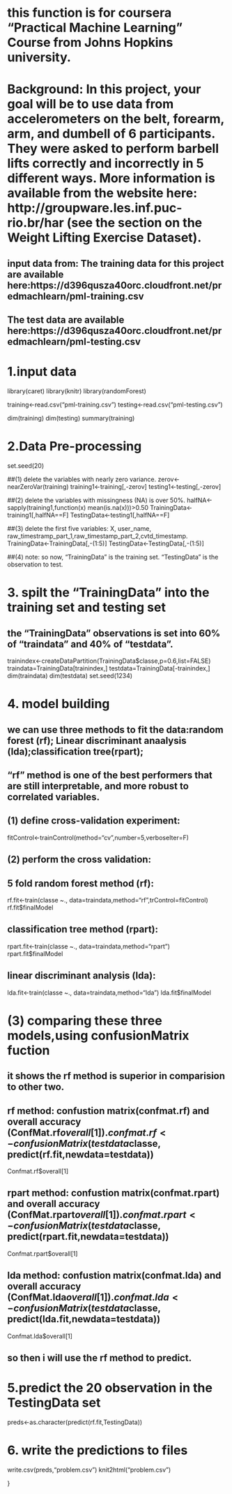 # this function is for coursera "Practical Machine Learning" Course from Johns Hopkins  university.

# Background: In this project, your goal will be to use data from accelerometers on the belt, forearm, arm, and dumbell of 6 participants. They were asked to perform barbell lifts correctly and incorrectly in 5 different ways. More information is available from the website here: http://groupware.les.inf.puc-rio.br/har (see the section on the Weight Lifting Exercise Dataset).
## input data from: The training data for this project are available here:https://d396qusza40orc.cloudfront.net/predmachlearn/pml-training.csv
## The test data are available here:https://d396qusza40orc.cloudfront.net/predmachlearn/pml-testing.csv



# 1.input data
library(caret)
library(knitr)
library(randomForest)

training<-read.csv("pml-training.csv")
testing<-read.csv("pml-testing.csv")

dim(training)
dim(testing)
summary(training)


# 2.Data Pre-processing
set.seed(20)

##(1) delete the variables with nearly zero variance.
zerov<-nearZeroVar(training)
training1<-training[,-zerov]
testing1<-testing[,-zerov]

##(2) delete the variables with missingness (NA) is over 50%.
halfNA<-sapply(training1,function(x) mean(is.na(x)))>0.50
TrainingData<-training1[,halfNA==F]
TestingData<-testing1[,halfNA==F]

##(3) delete the first five variables: X, user_name, raw_timestramp_part_1,raw_timestamp_part_2,cvtd_timestamp.
TrainingData<-TrainingData[,-(1:5)]
TestingData<-TestingData[,-(1:5)]

##(4) note: so now, "TrainingData" is the training set. "TestingData" is the observation to test.



# 3. spilt the "TrainingData" into the training set and testing set
## the "TrainingData" observations is set into 60% of "traindata" and 40% of "testdata".
trainindex<-createDataPartition(TrainingData$classe,p=0.6,list=FALSE)
traindata=TrainingData[trainindex,]
testdata=TrainingData[-trainindex,]
dim(traindata)
dim(testdata)
set.seed(1234)


# 4. model building
## we can use three methods to fit the data:random forest (rf); Linear discriminant anaalysis (lda);classification tree(rpart); 
## "rf" method is one of the best performers that are still interpretable, and more robust to correlated variables.

## (1) define cross-validation experiment:
fitControl<-trainControl(method="cv",number=5,verboseIter=F)

## (2) perform the cross validation:
## 5 fold random forest method (rf):
rf.fit<-train(classe ~., data=traindata,method="rf",trControl=fitControl)
rf.fit$finalModel

## classification tree method (rpart):
rpart.fit<-train(classe ~., data=traindata,method="rpart")
rpart.fit$finalModel

## linear discriminant analysis (lda):
lda.fit<-train(classe ~., data=traindata,method="lda")
lda.fit$finalModel
 

# (3) comparing these three models,using confusionMatrix fuction
## it shows the rf method is superior in comparision to other two.

## rf method: confustion matrix(confmat.rf) and overall accuracy (ConfMat.rf$overall[1]).
confmat.rf<-confusionMatrix(testdata$classe, predict(rf.fit,newdata=testdata))
Confmat.rf$overall[1]

## rpart method: confustion matrix(confmat.rpart) and overall accuracy (ConfMat.rpart$overall[1]).
confmat.rpart<-confusionMatrix(testdata$classe, predict(rpart.fit,newdata=testdata))
Confmat.rpart$overall[1]

## lda method: confustion matrix(confmat.lda) and overall accuracy (ConfMat.lda$overall[1]).
confmat.lda<-confusionMatrix(testdata$classe, predict(lda.fit,newdata=testdata))
Confmat.lda$overall[1] 

## so then i will use the rf method to predict.



# 5.predict the 20 observation in the TestingData set
preds<-as.character(predict(rf.fit,TestingData))



# 6. write the predictions to files

 write.csv(preds,"problem.csv")
 knit2html("problem.csv")

}


